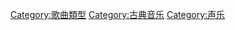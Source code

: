 {{cat main|藝術歌曲}}

[[Category:歌曲類型|Category:歌曲類型]]
[[Category:古典音乐|Category:古典音乐]]
[[Category:声乐|Category:声乐]]